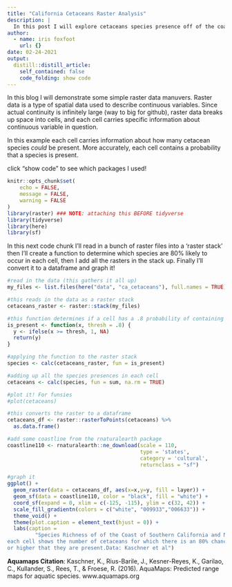 ```yaml
---
title: "California Cetaceans Raster Analysis"
description: |
  In this post I will explore cetaceans species presence off of the coast of southern California using raster data!
author:
  - name: iris foxfoot
    url: {}
date: 02-24-2021
output:
  distill::distill_article:
    self_contained: false
    code_folding: show code
---
```

In this blog I will demonstrate some simple raster data manuvers. Raster data is a type of spatial data used to describe continuous variables. Since actual continuity is infinitely large (way to big for github), raster data breaks up space into cells, and each cell carries specific information about continuous variable in question. 

In this example each cell carries information about how many cetacean species *could* be present. More accurately, each cell contains a probability that a species is present. 

click "show code" to see which packages I used!

```r
knitr::opts_chunk$set(
	echo = FALSE,
	message = FALSE,
	warning = FALSE
)
library(raster) ### NOTE: attaching this BEFORE tidyverse
library(tidyverse)
library(here)
library(sf)
```

In this next code chunk I'll read in a bunch of raster files into a 'raster stack' then I'll create a function to determine which species are 80% likely to occur in each cell, then I add all the rasters in the stack up. Finally I'll convert it to a dataframe and graph it!

```r
#read in the data (this gathers it all up)
my_files <- list.files(here("data", "ca_cetaceans"), full.names = TRUE)

#this reads in the data as a raster stack
cetaceans_raster <- raster::stack(my_files)

#this function determines if a cell has a .8 probability of containing a species.
is_present <- function(x, thresh = .8) {
  y <- ifelse(x >= thresh, 1, NA)
  return(y)
}

#applying the function to the raster stack
species <- calc(cetaceans_raster, fun = is_present) 

#adding up all the species presences in each cell
cetaceans <- calc(species, fun = sum, na.rm = TRUE)  

#plot it! For funsies
#plot(cetaceans)

#this converts the raster to a dataframe
cetaceans_df <- raster::rasterToPoints(cetaceans) %>%
  as.data.frame()

#add some coastline from the rnaturalearth package
coastline110 <- rnaturalearth::ne_download(scale = 110, 
                                           type = 'states', 
                                           category = 'cultural', 
                                           returnclass = "sf")

#graph it
ggplot() + 
  geom_raster(data = cetaceans_df, aes(x=x,y=y, fill = layer)) + 
  geom_sf(data = coastline110, color = "black", fill = "white") + 
  coord_sf(expand = 0, xlim = c(-125, -115), ylim = c(32, 42)) +
  scale_fill_gradientn(colors = c("white", "009933","006633")) +
  theme_void() +
  theme(plot.caption = element_text(hjust = 0)) +
  labs(caption = 
         "Species Richness of of the Coast of Southern California and Northern Baja
each cell shows the number of cetaceans for which there is an 80% chance
or higher that they are present.Data: Kaschner et al")
```

**Aquamaps Citation**: Kaschner, K., Rius-Barile, J., Kesner-Reyes, K., Garilao, C., Kullander, S., Rees, T., & Froese, R. (2016). AquaMaps: Predicted range maps for aquatic species. www.aquamaps.org 
